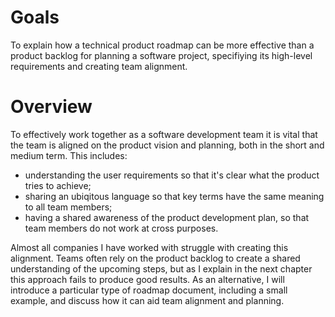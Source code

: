# Goals

To explain how a technical product roadmap can be more effective than a product backlog for planning a software project,
specifiying its high-level requirements and creating team alignment.

# Overview

To effectively work together as a software development team it is vital that the team is aligned
on the product vision and planning, both in the short and medium term. This includes:

- understanding the user requirements so that it's clear what the product tries to achieve;
- sharing an ubiqitous language so that key terms have the same meaning to all team members;
- having a shared awareness of the product development plan, so that team members do not
  work at cross purposes.

Almost all companies I have worked with struggle with creating this alignment. Teams often rely on the
product backlog to create a shared understanding of the upcoming steps, but as I explain in the next chapter
this approach fails to produce good results. As an alternative, I will introduce a particular type of
roadmap document, including a small example, and discuss how it can aid team alignment and planning.

